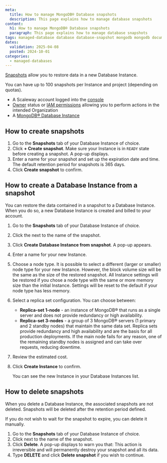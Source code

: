 ```yaml
---
meta:
  title: How to manage MongoDB® Database snapshots
  description: This page explains how to manage database snapshots
content:
  h1: How to manage MongoDB® Database snapshots
  paragraph: This page explains how to manage database snapshots
tags: managed-database database database-snapshot mongodb mongodb document
dates:
  validation: 2025-04-08
  posted: 2024-10-01
categories:
  - managed-databases
---
```


[Snapshots](/managed-mongodb-databases/how-to/manage-snapshots/) allow you to restore data in a new Database Instance.

You can have up to 100 snapshots per Instance and project (depending on quotas).

<Macro id="requirements" />

- A Scaleway account logged into the [console](https://console.scaleway.com)
- [Owner](/iam/concepts/#owner) status or [IAM permissions](/iam/concepts/#permission) allowing you to perform actions in the intended Organization
- A [MongoDB® Database Instance](/managed-mongodb-databases/quickstart)

## How to create snapshots

1. Go to the **Snapshots** tab of your Database Instance of choice.
2. Click **+ Create snapshot**.
    <Message type="important">
      Make sure your Instance is in `READY` state before creating a snapshot.
    </Message>
    A pop-up displays.
3. Enter a name for your snapshot and set up the expiration date and time.
    <Message type="note">
      The default retention period for snapshots is 365 days.
    </Message>
4. Click **Create snapshot** to confirm.

## How to create a Database Instance from a snapshot

You can restore the data contained in a snapshot to a Database Instance. When you do so, a new Database Instance is created and billed to your account.

1. Go to the **Snapshots** tab of your Database Instance of choice.
2. Click the <Icon name="more" /> next to the name of the snapshot.
3. Click **Create Database Instance from snapshot**. A pop-up appears.
4. Enter a name for your new Instance.
5. Choose a node type.
    <Message type="important">
      It is possible to select a different (larger or smaller) node type for your new Instance. However, the block volume size will be the same as the size of the restored snapshot. All Instance settings will be restored if you chose a node type with the same or more memory size than the initial Instance. Settings will be reset to the default if your node type has less memory.
    </Message>
6. Select a replica set configuration. You can choose between:
    - **Replica-set 1-node** - an instance of MongoDB® that runs as a single server and does not provide redundancy or high availability.
    - **Replica-set 3-nodes** - a group of 3 MongoDB® servers (1 primary and 2 standby nodes) that maintain the same data set. Replica sets provide redundancy and high availability and are the basis for all production deployments. If the main node fails for any reason, one of the remaining standby nodes is assigned and can take over requests, reducing downtime.
7. Review the estimated cost.
8. Click **Create Instance** to confirm.

    You can see the new Instance in your Database Instances list.

## How to delete snapshots

When you delete a Database Instance, the associated snapshots are not deleted. Snapshots will be deleted after the retention period defined.

If you do not wish to wait for the snapshot to expire, you can delete it manually.

1. Go to the **Snapshots** tab of your Database Instance of choice.
2. Click <Icon name="more" /> next to the name of the snapshot.
3. Click **Delete**. A pop-up displays to warn you that:
    <Message type="important">
      This action is irreversible and will permanently destroy your snapshot and all its data.
    </Message>
4. Type **DELETE** and click **Delete snapshot** if you wish to continue.

